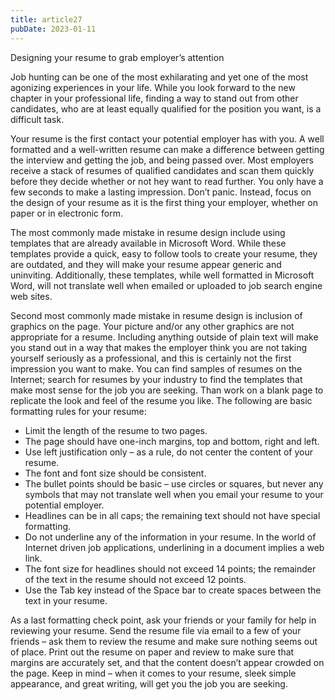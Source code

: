 ```yaml
---
title: article27
pubDate: 2023-01-11
---
```


Designing your resume to grab employer’s attention

Job hunting can be one of the most exhilarating and yet one of the most agonizing experiences in your life. While you look forward to the new chapter in your professional life, finding a way to stand out from other candidates, who are at least equally qualified for the position you want, is a difficult task. 

Your resume is the first contact your potential employer has with you. A well formatted and a well-written resume can make a difference between getting the interview and getting the job, and being passed over. Most employers receive a stack of resumes of qualified candidates and scan them quickly before they decide whether or not hey want to read further. You only have a few seconds to make a lasting impression. Don’t panic. Instead, focus on the design of your resume as it is the first thing your employer, whether on paper or in electronic form. 

The most commonly made mistake in resume design include using templates that are already available in Microsoft Word. While these templates provide a quick, easy to follow tools to create your resume, they are outdated, and they will make your resume appear generic and uninviting. Additionally, these templates, while well formatted in Microsoft Word, will not translate well when emailed or uploaded to job search engine web sites. 

Second most commonly made mistake in resume design is inclusion of graphics on the page. Your picture and/or any other graphics are not appropriate for a resume. Including anything outside of plain text will make you stand out in a way that makes the employer think you are not taking yourself seriously as a professional, and this is certainly not the first impression you want to make. You can find samples of resumes on the Internet; search for resumes by your industry to find the templates that make most sense for the job you are seeking. Than work on a blank page to replicate the look and feel of the resume you like. 
The following are basic formatting rules for your resume: 
-	Limit the length of the resume to two pages.
-	The page should have one-inch margins, top and bottom, right and left. 
-	Use left justification only – as a rule, do not center the content of your resume. 
-	The font and font size should be consistent. 
-	The bullet points should be basic – use circles or squares, but never any symbols that may not translate well when you email your resume to your potential employer. 
-	Headlines can be in all caps; the remaining text should not have special formatting. 
-	Do not underline any of the information in your resume. In the world of Internet driven job applications, underlining in a document implies a web link. 
-	The font size for headlines should not exceed 14 points; the remainder of the text in the resume should not exceed 12 points. 
-	Use the Tab key instead of the Space bar to create spaces between the text in your resume. 

As a last formatting check point, ask your friends or your family for help in reviewing your resume. Send the resume file via email to a few of your friends – ask them to review the resume and make sure nothing seems out of place. Print out the resume on paper and review to make sure that margins are accurately set, and that the content doesn’t appear crowded on the page. Keep in mind – when it comes to your resume, sleek simple appearance, and great writing, will get you the job you are seeking.